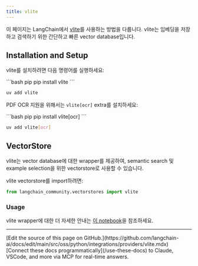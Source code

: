 ```yaml
---
title: vlite
---
```


이 페이지는 LangChain에서 [vlite](https://github.com/sdan/vlite)를 사용하는 방법을 다룹니다. vlite는 임베딩을 저장하고 검색하기 위한 간단하고 빠른 vector database입니다.

## Installation and Setup

vlite를 설치하려면 다음 명령어를 실행하세요:

<CodeGroup>
```bash pip
pip install vlite
```

```bash uv
uv add vlite
```
</CodeGroup>

PDF OCR 지원을 위해서는 `vlite[ocr]` extra를 설치하세요:

<CodeGroup>
```bash pip
pip install vlite[ocr]
```

```bash uv
uv add vlite[ocr]
```
</CodeGroup>

## VectorStore

vlite는 vector database에 대한 wrapper를 제공하여, semantic search 및 example selection을 위한 vectorstore로 사용할 수 있습니다.

vlite vectorstore를 import하려면:

```python
from langchain_community.vectorstores import vlite
```

### Usage

vlite wrapper에 대한 더 자세한 안내는 [이 notebook](/oss/python/integrations/vectorstores/vlite)을 참조하세요.

---

<Callout icon="pen-to-square" iconType="regular">
    [Edit the source of this page on GitHub.](https://github.com/langchain-ai/docs/edit/main/src/oss/python/integrations/providers/vlite.mdx)
</Callout>
<Tip icon="terminal" iconType="regular">
    [Connect these docs programmatically](/use-these-docs) to Claude, VSCode, and more via MCP for    real-time answers.
</Tip>
